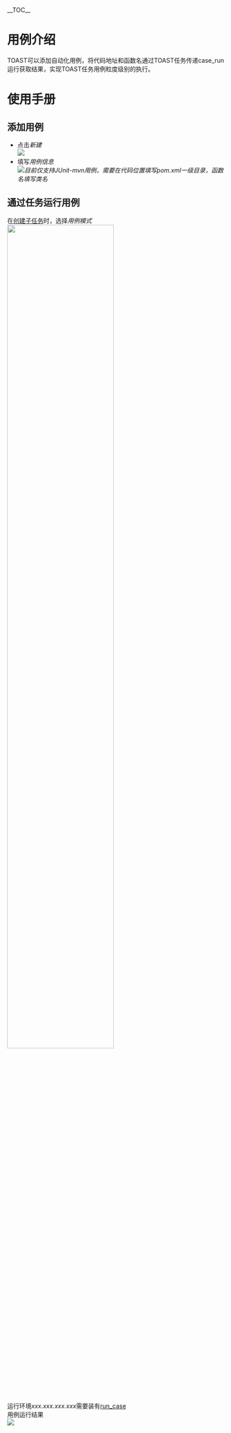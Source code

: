 __TOC__
= 用例介绍 =
TOAST可以添加自动化用例，将代码地址和函数名通过TOAST任务传递case_run运行获取结果，实现TOAST任务用例粒度级别的执行。
= 使用手册 =
== 添加用例 ==
* 点击''新建''<br/><img src="https://raw.github.com/wiki/taobao/toast/images/toast-case/add-case-1.png" />
* 填写''用例信息''<br/><img src="https://raw.github.com/wiki/taobao/toast/images/toast-case/add-case-2.png" />''目前仅支持JUnit-mvn用例，需要在代码位置填写pom.xml一级目录，函数名填写类名''
== 通过任务运行用例 ==
在[https://github.com/taobao/toast/wiki/TOAST-%E4%BB%BB%E5%8A%A1%E7%AE%A1%E7%90%86 创建子任务]时，选择''用例模式''
<br/>
<img height="70%" src="https://raw.github.com/wiki/taobao/toast/images/toast-case/add-case-to-task.png" />
<br/>
运行环境''xxx.xxx.xxx.xxx''需要装有[https://github.com/taobao/toast/wiki/%E6%B5%8B%E8%AF%95%E7%94%A8%E4%BE%8B%E8%BF%90%E8%A1%8C%E6%8F%92%E4%BB%B6case_run%E7%9A%84%E4%BD%BF%E7%94%A8 run_case]<br/>
用例运行结果<br/>
<img src="https://raw.github.com/wiki/taobao/toast/images/toast-case/task-case-result.png" />